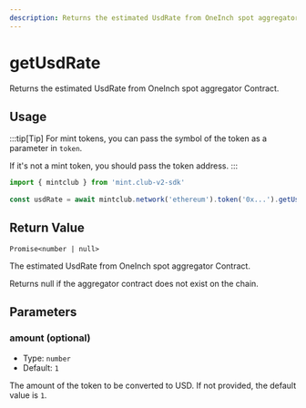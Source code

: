 ```yaml
---
description: Returns the estimated UsdRate from OneInch spot aggregator Contract.
---
```


# getUsdRate 

Returns the estimated UsdRate from OneInch spot aggregator Contract.

## Usage

:::tip[Tip]
For mint tokens, you can pass the symbol of the token as a parameter in `token`.

If it's not a mint token, you should pass the token address.
:::


```ts twoslash [example.ts]
import { mintclub } from 'mint.club-v2-sdk'
 
const usdRate = await mintclub.network('ethereum').token('0x...').getUsdRate(100)
```

## Return Value

`Promise<number | null>`

The estimated UsdRate from OneInch spot aggregator Contract. 

Returns null if the aggregator contract does not exist on the chain.

## Parameters

### amount (optional)

- Type: `number`
- Default: `1`

The amount of the token to be converted to USD. If not provided, the default value is `1`.